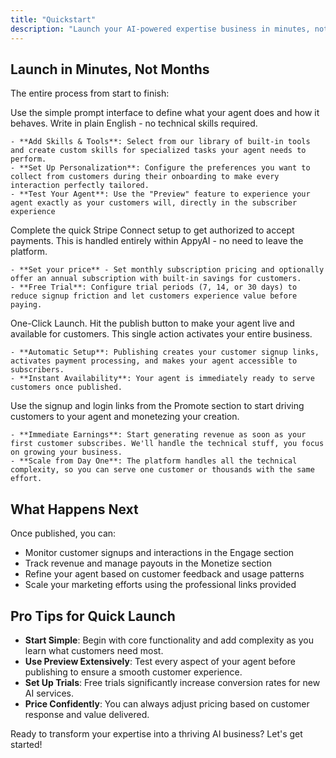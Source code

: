 ```yaml
---
title: "Quickstart"
description: "Launch your AI-powered expertise business in minutes, not months. Follow these simple steps to go from idea to earning revenue in under 30 minutes."
---
```


## Launch in Minutes, Not Months

The entire process from start to finish:

<AccordionGroup>
  <Accordion title="Step 1: Create your agent" icon="user-robot">
    Use the simple prompt interface to define what your agent does and how it behaves. Write in plain English - no technical skills required.

    - **Add Skills & Tools**: Select from our library of built-in tools  and create custom skills for specialized tasks your agent needs to perform.
    - **Set Up Personalization**: Configure the preferences you want to collect from customers during their onboarding to make every interaction perfectly tailored.
    - **Test Your Agent**: Use the "Preview" feature to experience your agent exactly as your customers will, directly in the subscriber experience
  </Accordion>
  <Accordion title="Step 2: Set up billing" icon="square-list" iconType="regular">
    Complete the quick Stripe Connect setup to get authorized to accept payments. This is handled entirely within AppyAI - no need to leave the platform.

    - **Set your price** - Set monthly subscription pricing and optionally offer an annual subscription with built-in savings for customers.
    - **Free Trial**: Configure trial periods (7, 14, or 30 days) to reduce signup friction and let customers experience value before paying.
  </Accordion>
  <Accordion title="Step 3: Publish your agent" icon="rocket-launch">
    One-Click Launch. Hit the publish button to make your agent live and available for customers. This single action activates your entire business.

    - **Automatic Setup**: Publishing creates your customer signup links, activates payment processing, and makes your agent accessible to subscribers.
    - **Instant Availability**: Your agent is immediately ready to serve customers once published.
  </Accordion>
  <Accordion title="Step 4: Start earning" icon="money-bill-1-wave">
    Use the signup and login links from the Promote section to start driving customers to your agent and monetezing your creation.

    - **Immediate Earnings**: Start generating revenue as soon as your first customer subscribes. We'll handle the technical stuff, you focus on growing your business.
    - **Scale from Day One**: The platform handles all the technical complexity, so you can serve one customer or thousands with the same effort.
  </Accordion>
</AccordionGroup>

## What Happens Next

Once published, you can:

- Monitor customer signups and interactions in the Engage section
- Track revenue and manage payouts in the Monetize section
- Refine your agent based on customer feedback and usage patterns
- Scale your marketing efforts using the professional links provided

## Pro Tips for Quick Launch

- **Start Simple**: Begin with core functionality and add complexity as you learn what customers need most.
- **Use Preview Extensively**: Test every aspect of your agent before publishing to ensure a smooth customer experience.
- **Set Up Trials**: Free trials significantly increase conversion rates for new AI services.
- **Price Confidently**: You can always adjust pricing based on customer response and value delivered.

Ready to transform your expertise into a thriving AI business? Let's get started\!
